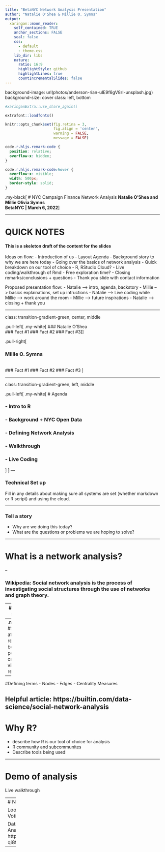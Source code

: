 ```yaml
---
title: "BetaNYC Network Analysis Presentation"
author: "Natalie O'Shea & Millie O. Symns"
output:
  xaringan::moon_reader:
    self_contained: TRUE
    anchor_sections: FALSE
    seal: false
    css:
      - default
      - theme.css
    lib_dir: libs
    nature:
      ratio: 16:9
      highlightStyle: github
      highlightLines: true
      countIncrementalSlides: false
---
```


background-image: url(photos/anderson-rian-uIE9f6gV8rI-unsplash.jpg)
background-size: cover
class: left, bottom

```r
#xaringanExtra::use_share_again()
```

```r
extrafont::loadfonts()
```

```r
knitr::opts_chunk$set(fig.retina = 3, 
                      fig.align = 'center',
                      warning = FALSE, 
                      message = FALSE)
```

```css
code.r.hljs.remark-code {
  position: relative;
  overflow-x: hidden;
}

code.r.hljs.remark-code:hover {
  overflow-x: visible;
  width: 500px;
  border-style: solid;
}
```



.my-black[
# NYC Campaign Finance Network Analysis
**Natalie O'Shea and Millie Olivia Symns**  
**BetaNYC | March 6, 2022**
]

---

# QUICK NOTES

#### This is a skeleton draft of the content for the slides

Ideas on flow: 
- Introduction of us
- Layout Agenda
- Background story to why we are here today 
- Going over the basics of network analysis 
- Quick breakdown on our tool of choice - R, RStudio Cloud?
- Live coding/walkthrough of Rmd
- Free exploration time?
- Closing remarks/conclusions + questions
- Thank you slide with contact information

Proposed presentation flow: 
- Natalie --> intro, agenda, backstory
- Millie --> basics explainations, set up intructions
- Natalie --> Live coding while Millie --> work around the room
- Millie --> future inspirations
- Natalie --> closing + thank you

---


class: transition-gradient-green, center, middle

.pull-left[
.my-white[
### Natalie O'Shea
<br>
### Fact #1
### Fact #2
### Fact #3
]
]

.pull-right[

### Millie O. Symns
<br>
### Fact #1
### Fact #2
### Fact #3
]

---

class: transition-gradient-green, left, middle

.pull-left[
.my-white[
# Agenda

### - Intro to R
### - Background + NYC Open Data
### - Defining Network Analysis
### - Walkthrough 
### - Live Coding
]
]
---

### Technical Set up

Fill in any details about making sure all systems are set (whether markdown or R script) and using the cloud.

---

### Tell a story

- Why are we doing this today?
- What are the questions or problems we are hoping to solve?

---

# What is a network analysis?

--

### Wikipedia: Social network analysis is the process of investigating social structures through the use of networks and graph theory.

--
### Simply stating ... 

--
.my-green[
## Looking at relationships between people and creating visuals to represent it
]

---

#Defining terms 
 - Nodes 
 - Edges
 - Centrality Measures 

Helpful article: https://builtin.com/data-science/social-network-analysis 
---

# Why R?

- describe how R is our tool of choice for analysis 
- R community and subcommunites
- Describe tools being used 

---

# Demo of analysis

Live walkthrough 

--- 
# Network Analysis Inspiration

Look for datasets that records actiosn from people
 - Reviews on products
 - Voting 
 - Social connections 
 
 
Data Set Collection made through Scout of NYC Open DataSets for Network Analysis: https://scout.tsdataclinic.com/collection/Network%20Analysis%20Inspo/3khw-qi8f,djnb-wcxt,m6nq-qud6

---



